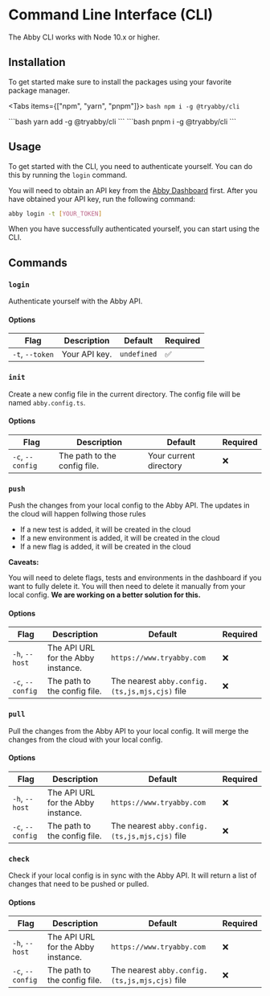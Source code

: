 
# Command Line Interface (CLI)

The Abby CLI works with Node 10.x or higher.

## Installation

To get started make sure to install the packages using your favorite package manager.

<Tabs items={["npm", "yarn", "pnpm"]}>
  <Tab>
    ```bash
    npm i -g @tryabby/cli
    ```
    </Tab>

  <Tab>
    ```bash
    yarn add -g @tryabby/cli
    ```
</Tab>
  <Tab>
    ```bash
    pnpm i -g @tryabby/cli
    ```
    </Tab>
</Tabs>

## Usage

To get started with the CLI, you need to authenticate yourself. You can do this by running the `login` command.

You will need to obtain an API key from the [Abby Dashboard](https://www.tryabby.com/profile) first. After you have obtained your API key, run the following command:

```bash
abby login -t [YOUR_TOKEN]
```

When you have successfully authenticated yourself, you can start using the CLI.

## Commands

### `login`

Authenticate yourself with the Abby API.

#### Options

| Flag            | Description   | Default     | Required |
| --------------- | ------------- | ----------- | -------- |
| `-t`, `--token` | Your API key. | `undefined` | ✅       |

### `init`

Create a new config file in the current directory. The config file will be named `abby.config.ts`.

#### Options

| Flag             | Description                  | Default                | Required |
| ---------------- | ---------------------------- | ---------------------- | -------- |
| `-c`, `--config` | The path to the config file. | Your current directory | ❌       |

### `push`

Push the changes from your local config to the Abby API.
The updates in the cloud will happen follwing those rules

- If a new test is added, it will be created in the cloud
- If a new environment is added, it will be created in the cloud
- If a new flag is added, it will be created in the cloud

**Caveats:**

You will need to delete flags, tests and environments in the dashboard if you want to fully delete it.
You will then need to delete it manually from your local config. **We are working on a better solution for this.**

#### Options

| Flag             | Description                        | Default                                        | Required |
| ---------------- | ---------------------------------- | ---------------------------------------------- | -------- |
| `-h`, `--host`   | The API URL for the Abby instance. | `https://www.tryabby.com`                      | ❌       |
| `-c`, `--config` | The path to the config file.       | The nearest `abby.config.(ts,js,mjs,cjs)` file | ❌       |

### `pull`

Pull the changes from the Abby API to your local config. It will merge the changes from the cloud with your local config.

#### Options

| Flag             | Description                        | Default                                        | Required |
| ---------------- | ---------------------------------- | ---------------------------------------------- | -------- |
| `-h`, `--host`   | The API URL for the Abby instance. | `https://www.tryabby.com`                      | ❌       |
| `-c`, `--config` | The path to the config file.       | The nearest `abby.config.(ts,js,mjs,cjs)` file | ❌       |

### `check`

Check if your local config is in sync with the Abby API. It will return a list of changes that need to be pushed or pulled.

#### Options

| Flag             | Description                        | Default                                        | Required |
| ---------------- | ---------------------------------- | ---------------------------------------------- | -------- |
| `-h`, `--host`   | The API URL for the Abby instance. | `https://www.tryabby.com`                      | ❌       |
| `-c`, `--config` | The path to the config file.       | The nearest `abby.config.(ts,js,mjs,cjs)` file | ❌       |
